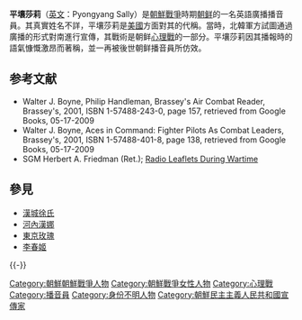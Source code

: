 {{No footnotes|time=2021-11-26T20:33:22+00:00}}
'''平壤莎莉'''（[[英文|英文]]：Pyongyang Sally）是[[朝鮮戰爭|朝鮮戰爭]]時期[[朝鲜|朝鲜]]的一名英語廣播播音員。其真實姓名不詳，平壤莎莉是[[美國|美國]]方面對其的代稱。當時，北韓軍方試圖通過廣播的形式對南進行宣傳，其戰術是朝鲜[[心理戰|心理戰]]的一部分。平壤莎莉因其播報時的語氣慷慨激昂而著稱，並一再被後世朝鲜播音員所仿效。

== 参考文献 ==
* Walter J. Boyne, Philip Handleman, Brassey's Air Combat Reader, Brassey's, 2001, ISBN 1-57488-243-0, page 157, retrieved from Google Books, 05-17-2009
* Walter J. Boyne, Aces in Command: Fighter Pilots As Combat Leaders, Brassey's, 2001, ISBN 1-57488-401-8, page 138, retrieved from Google Books, 05-17-2009
* SGM Herbert A. Friedman (Ret.); [http://www.psywarrior.com/RadioLeaflet.html Radio Leaflets During Wartime] {{Wayback|url=http://www.psywarrior.com/RadioLeaflet.html |date=20130904181414 }}

== 參見 ==
* [[漢城徐氏|漢城徐氏]]
* [[河內漢娜|河內漢娜]]
* [[東京玫瑰|東京玫瑰]]
* [[李春姬|李春姬]]
{{Portal box|朝鲜民主主义人民共和国|}}
{{-}}
{{Wartime propagandists}}

{{DEFAULTSORT:Pyongyang}}
[[Category:朝鮮朝鮮戰爭人物|Category:朝鮮朝鮮戰爭人物]]
[[Category:朝鮮戰爭女性人物|Category:朝鮮戰爭女性人物]]
[[Category:心理戰|Category:心理戰]]
[[Category:播音員|Category:播音員]]
[[Category:身份不明人物|Category:身份不明人物]]
[[Category:朝鮮民主主義人民共和國宣傳家|Category:朝鮮民主主義人民共和國宣傳家]]